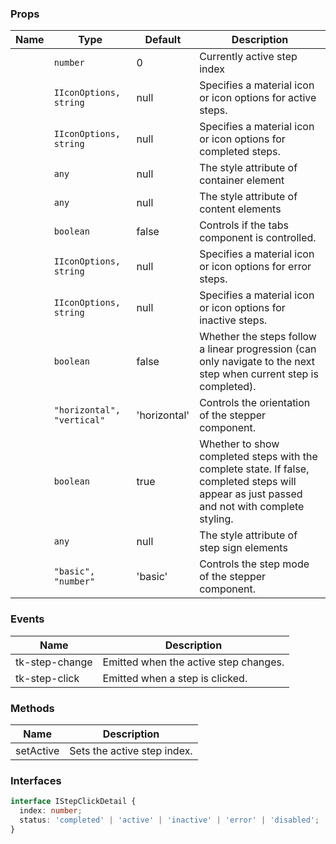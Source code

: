 
### Props

| Name | Type | Default | Description |
| ---- | ---- | ------- | ----------- |
| <TkBadge label="active" variant="primary" size="large" type="filledlight"/> | <code>number</code> | 0 | Currently active step index |
| <TkBadge label="activeIcon" variant="primary" size="large" type="filledlight"/> | <code>IIconOptions, string</code> | null | Specifies a material icon or icon options for active steps. |
| <TkBadge label="completeIcon" variant="primary" size="large" type="filledlight"/> | <code>IIconOptions, string</code> | null | Specifies a material icon or icon options for completed steps. |
| <TkBadge label="containerStyle" variant="primary" size="large" type="filledlight"/> | <code>any</code> | null | The style attribute of container element |
| <TkBadge label="contentStyle" variant="primary" size="large" type="filledlight"/> | <code>any</code> | null | The style attribute of content elements |
| <TkBadge label="controlled" variant="primary" size="large" type="filledlight"/> | <code>boolean</code> | false | Controls if the tabs component is controlled. |
| <TkBadge label="errorIcon" variant="primary" size="large" type="filledlight"/> | <code>IIconOptions, string</code> | null | Specifies a material icon or icon options for error steps. |
| <TkBadge label="inactiveIcon" variant="primary" size="large" type="filledlight"/> | <code>IIconOptions, string</code> | null | Specifies a material icon or icon options for inactive steps. |
| <TkBadge label="linear" variant="primary" size="large" type="filledlight"/> | <code>boolean</code> | false | Whether the steps follow a linear progression (can only navigate to the next step when current step is completed). |
| <TkBadge label="orientation" variant="primary" size="large" type="filledlight"/> | <code>"horizontal", "vertical"</code> | 'horizontal' | Controls the orientation of the stepper component. |
| <TkBadge label="showCompleteState" variant="primary" size="large" type="filledlight"/> | <code>boolean</code> | true | Whether to show completed steps with the complete state. If false, completed steps will appear as just passed and not with complete styling. |
| <TkBadge label="signStyle" variant="primary" size="large" type="filledlight"/> | <code>any</code> | null | The style attribute of step sign elements |
| <TkBadge label="stepMode" variant="primary" size="large" type="filledlight"/> | <code>"basic", "number"</code> | 'basic' | Controls the step mode of the stepper component. |

### Events

| Name | Description |
| ---- | ----------- |
| tk-step-change | Emitted when the active step changes. |
| tk-step-click | Emitted when a step is clicked. |

### Methods

| Name | Description |
| ---- | ----------- |
| setActive | Sets the active step index. |

### Interfaces



```typescript
interface IStepClickDetail {
  index: number;
  status: 'completed' | 'active' | 'inactive' | 'error' | 'disabled';
}
```

